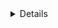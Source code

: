 <Title>About me</Title>
<Details category="job" date="19.12.2021" />

<Text>
  My name is Eugene, my main direction is frontend development, stack
  <b> Next(React), Apollo</b>.
  <br /> I have been engaged in web development since 2019. Previously, he was
  engaged in php development, creation of online stores and single-page
  websites.
</Text>
<Text>
  I am actively working on the development of SPA, SSR, Daap applications.{" "}
  <br />I am fond of backend development on Nest and writing smart contracts in my
  free time on Solidity, for a complete understanding of the work process.
</Text>

<Label>Tools and technologies</Label>
<Text>
  When developing the frontend part, I use{" "}
  <b>Next.js(React), redux/zustand/apollo/context api</b> (depending on the
  project),
  <b>typescript(javascript)</b> as the main technologies. <br />
  For styling <b>styled-components, sass, module(css/scss), emotion</b>.
  <br />
  For isolated display of components <b>storybook</b>.
  <br />
  Localization of projects using libraries <b>i18n</b>.
</Text>
<Text>
  The structure of projects according to the methodology{" "}
  <a href="https://feature-sliced.design /" target="_blank">
    feature-sliced
  </a>
  .
  <br />
  Commits by{" "}
  <a href="https://www.conventionalcommits.org/en/v1.0.0 /" target="_blank">
    Conventional Commits
  </a>
  , working with git flow branches.
  <br />
  Writing a dockerfile for an application.
  <br />
</Text>
<Text>
  As extensions and additional tools: Prettier, Eslint, GitLens, Apollo Graphql.
</Text>

<Label>What I'm studying</Label>

<Text>
  <b>Backend</b>
</Text>
<List>
  <li>Nest js</li>
  <li>node js</li>
  <li>express</li>
  <li>postgres</li>
  <li>redis</li>
  <li>graphql</li>
</List>

<Text>
  <b>Blockchain</b>
</Text>
<List>
  <li>Remix</li>
  <li>Solidity</li>
  <li>Truffle</li>
  <li>Mocha(tests)</li>
  <li>*Multi-blockchain development</li>
</List>
<Text>
  <b>Other</b>
</Text>
<List>
  <li>Nuxt</li>
  <li>Vue</li>
  <li>Jest</li>
</List>
